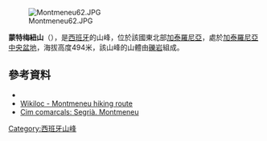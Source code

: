 [[Image:Montmeneu62.JPG|right]]

{{Coord|41|23|19|N|0|24|5|E|display=title}}

'''蒙特梅紐山'''（{{lang-ca|Montmeneu}}），是[[西班牙|西班牙]]的山峰，位於該國東北部[[加泰羅尼亞|加泰羅尼亞]]，處於[[加泰羅尼亞中央盆地|加泰羅尼亞中央盆地]]，海拔高度494米，該山峰的山體由[[礫岩|礫岩]]組成。

==參考資料==
*{{cite web|url=http://www.icc.cat/vissir2/|title=Mapa Topogràfic de Catalunya|publisher=Institut Cartogràfic de Catalunya|accessdate=May 22, 2010|archive-date=2010-06-19|archive-url=https://web.archive.org/web/20100619060903/http://www.icc.cat/vissir2/|dead-url=no}}
*[http://es.wikiloc.com/wikiloc/view.do?id=698364 Wikiloc - Montmeneu hiking route] {{Wayback|url=http://es.wikiloc.com/wikiloc/view.do?id=698364 |date=20140714200227 }}
*[http://www.xtec.es/~probert/it/sgr/cat.htm Cim comarcals: Segrià. Montmeneu] {{Wayback|url=http://www.xtec.es/~probert/it/sgr/cat.htm |date=20110522025046 }}

{{Spain-geo-stub}}
[[Category:西班牙山峰|Category:西班牙山峰]]